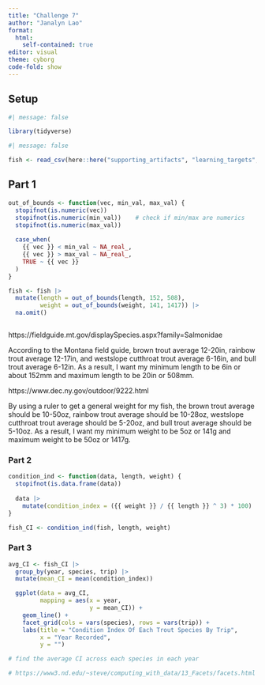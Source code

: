 ```yaml
---
title: "Challenge 7"
author: "Janalyn Lao"
format: 
  html:
    self-contained: true
editor: visual
theme: cyborg
code-fold: show
---
```


## Setup

```r
#| message: false

library(tidyverse)

```

```r
#| message: false

fish <- read_csv(here::here("supporting_artifacts", "learning_targets", "data", "BlackfootFish.csv"))

```

## Part 1

```r

out_of_bounds <- function(vec, min_val, max_val) {
  stopifnot(is.numeric(vec))
  stopifnot(is.numeric(min_val))    # check if min/max are numerics
  stopifnot(is.numeric(max_val))
  
  case_when(
    {{ vec }} < min_val ~ NA_real_,
    {{ vec }} > max_val ~ NA_real_,
    TRUE ~ {{ vec }}
  )
}

fish <- fish |> 
  mutate(length = out_of_bounds(length, 152, 508),
         weight = out_of_bounds(weight, 141, 1417)) |> 
  na.omit()



```

https://fieldguide.mt.gov/displaySpecies.aspx?family=Salmonidae

According to the Montana field guide, brown trout average 12-20in, rainbow trout average 12-17in, and westslope cutthroat trout average 6-16in, and bull trout average 6-12in. As a result, I want my minimum length to be 6in or about 152mm and maximum length to be 20in or 508mm.

https://www.dec.ny.gov/outdoor/9222.html

By using a ruler to get a general weight for my fish, the brown trout average should be 10-50oz, rainbow trout average should be 10-28oz, westslope cutthroat trout average should be 5-20oz, and bull trout average should be 5-10oz. As a result, I want my minimum weight to be 5oz or 141g and maximum weight to be 50oz or 1417g.

### Part 2

```r

condition_ind <- function(data, length, weight) {
  stopifnot(is.data.frame(data))
  
  data |> 
    mutate(condition_index = ({{ weight }} / {{ length }} ^ 3) * 100)
}

fish_CI <- condition_ind(fish, length, weight)

```

### Part 3

```r

avg_CI <- fish_CI |> 
  group_by(year, species, trip) |> 
  mutate(mean_CI = mean(condition_index))

  ggplot(data = avg_CI,
         mapping = aes(x = year, 
                       y = mean_CI)) +
    geom_line() +
    facet_grid(cols = vars(species), rows = vars(trip)) +
    labs(title = "Condition Index Of Each Trout Species By Trip",
         x = "Year Recorded",
         y = "")

# find the average CI across each species in each year

# https://www3.nd.edu/~steve/computing_with_data/13_Facets/facets.html

```
